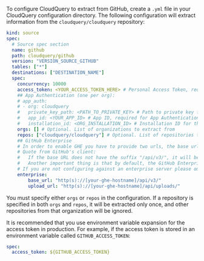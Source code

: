 To configure CloudQuery to extract from GitHub, create a `.yml` file in your CloudQuery configuration directory.
The following configuration will extract information from the `cloudquery/cloudquery` repository:

```yaml copy
kind: source
spec:
  # Source spec section
  name: github
  path: cloudquery/github
  version: "VERSION_SOURCE_GITHUB"
  tables: ["*"]
  destinations: ["DESTINATION_NAME"]
  spec:
    concurrency: 10000
    access_token: <YOUR_ACCESS_TOKEN_HERE> # Personal Access Token, required if not using App Authentication.
    ## App Authentication (one per org):
    # app_auth:
    # - org: cloudquery
    #   private_key_path: <PATH_TO_PRIVATE_KEY> # Path to private key file
    #   app_id: <YOUR_APP_ID> # App ID, required for App Authentication.
    #   installation_id: <ORG_INSTALLATION_ID> # Installation ID for this org
    orgs: [] # Optional. List of organizations to extract from
    repos: ["cloudquery/cloudquery"] # Optional. List of repositories to extract from
    ## GitHub Enterprise
    # In order to enable GHE you have to provide two urls, the base url of the server and the upload url.
    # Quote from GitHub's client:
    #   If the base URL does not have the suffix "/api/v3/", it will be added automatically. If the upload URL does not have the suffix "/api/uploads", it will be added automatically.
    #   Another important thing is that by default, the GitHub Enterprise URL format should be http(s)://[hostname]/api/v3/ or you will always receive the 406 status code. The upload URL format should be http(s)://[hostname]/api/uploads/"
    # If you are not configuring against an enterprise server please omit the enterprise stanza bellow
    enterprise:
        base_url: "http(s)://[your-ghe-hostname]/api/v3/"
        upload_url: "http(s)://[your-ghe-hostname]/api/uploads/"
```

You must specify either `orgs` or `repos` in the configuration. If a repository is specified in both `orgs` and `repos`, it will be extracted only once, and other repositories from that organization will be ignored.

It is recommended that you use environment variable expansion for the access token in production. For example, if the access token is stored in an environment variable called `GITHUB_ACCESS_TOKEN`:

```yaml copy
spec:
  access_token: ${GITHUB_ACCESS_TOKEN}
```
